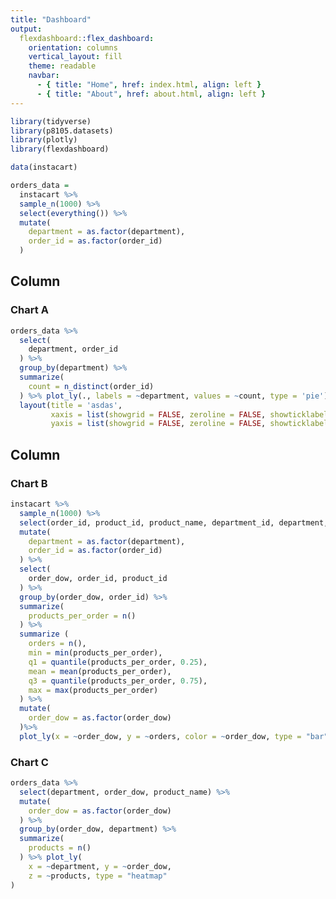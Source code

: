 ```yaml
---
title: "Dashboard"
output: 
  flexdashboard::flex_dashboard:
    orientation: columns
    vertical_layout: fill
    theme: readable
    navbar:
      - { title: "Home", href: index.html, align: left }
      - { title: "About", href: about.html, align: left }
---
```


```r
library(tidyverse)
library(p8105.datasets)
library(plotly)
library(flexdashboard)
```


```r
data(instacart)

orders_data = 
  instacart %>% 
  sample_n(1000) %>% 
  select(everything()) %>% 
  mutate(
    department = as.factor(department),
    order_id = as.factor(order_id)
  )

```




Column {data-width=650}
-----------------------------------------------------------------------

### Chart A


```r
orders_data %>% 
  select(
    department, order_id
  ) %>% 
  group_by(department) %>%
  summarize(
    count = n_distinct(order_id)
  ) %>% plot_ly(., labels = ~department, values = ~count, type = 'pie') %>% 
  layout(title = 'asdas',
         xaxis = list(showgrid = FALSE, zeroline = FALSE, showticklabels = FALSE),
         yaxis = list(showgrid = FALSE, zeroline = FALSE, showticklabels = FALSE))

```


Column {data-width=350}
-----------------------------------------------------------------------

### Chart B

```r

instacart %>% 
  sample_n(1000) %>% 
  select(order_id, product_id, product_name, department_id, department, order_dow) %>% 
  mutate(
    department = as.factor(department),
    order_id = as.factor(order_id)
  ) %>% 
  select(
    order_dow, order_id, product_id
  ) %>% 
  group_by(order_dow, order_id) %>%   
  summarize(
    products_per_order = n()
  ) %>% 
  summarize (
    orders = n(),
    min = min(products_per_order),
    q1 = quantile(products_per_order, 0.25),
    mean = mean(products_per_order),
    q3 = quantile(products_per_order, 0.75),
    max = max(products_per_order)
  ) %>% 
  mutate(
    order_dow = as.factor(order_dow)
  )%>% 
  plot_ly(x = ~order_dow, y = ~orders, color = ~order_dow, type = "bar", colors = "viridis")

```

### Chart C

```r
orders_data %>%
  select(department, order_dow, product_name) %>% 
  mutate(
    order_dow = as.factor(order_dow)
  ) %>% 
  group_by(order_dow, department) %>% 
  summarize(
    products = n()
  ) %>% plot_ly(
    x = ~department, y = ~order_dow,
    z = ~products, type = "heatmap"
)
```



